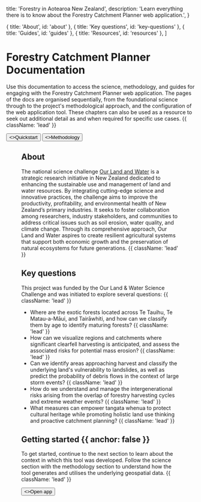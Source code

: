 
  title: 'Forestry in Aotearoa New Zealand',
  description:
    'Learn everything there is to know about the Forestry Catchment Planner web application.',
}

  { title: 'About', id: 'about' },
  { title: 'Key questions', id: 'key-questions' },
  { title: 'Guides', id: 'guides' },
  { title: 'Resources', id: 'resources' },
]

<HeroPattern />

# Forestry Catchment Planner Documentation

Use this documentation to access the science, methodology, and guides for engaging with the Forestry Catchment Planner web application. The pages of the docs are organised sequentially, from the foundational science through to the project's methodological approach, and the configuration of the web application tool. These chapters can also be used as a resource to seek out additional detail as and when required for specific use cases. {{ className: 'lead' }}

<div className="not-prose mb-16 mt-6 flex gap-3">
  <Button href="/quickstart" arrow="right">
    <>Quickstart</>
  </Button>
  <Button href="/plantation-forests" variant="outline">
    <>Methodology</>
  </Button>
</div>

<Figure src={demoLight} srcDark={demoNeutral} alt="Application demonstration." />

## About

The national science challenge [Our Land and Water](https://ourlandandwater.nz/) is a strategic research initiative in New Zealand dedicated to enhancing the sustainable use and management of land and water resources. By integrating cutting-edge science and innovative practices, the challenge aims to improve the productivity, profitability, and environmental health of New Zealand’s primary industries. It seeks to foster collaboration among researchers, industry stakeholders, and communities to address critical issues such as soil erosion, water quality, and climate change. Through its comprehensive approach, Our Land and Water aspires to create resilient agricultural systems that support both economic growth and the preservation of natural ecosystems for future generations. {{ className: 'lead' }}

## Key questions

This project was funded by the Our Land & Water Science Challenge and was initiated to explore several questions: {{ className: 'lead' }}

- Where are the exotic forests located across Te Tauihu, Te Matau-a-Māui, and Tairāwhiti, and how can we classify them by age to identify maturing forests? {{ className: 'lead' }}
- How can we visualize regions and catchments where significant clearfell harvesting is anticipated, and assess the associated risks for potential mass erosion? {{ className: 'lead' }}
- Can we identify areas approaching harvest and classify the underlying land's vulnerability to landslides, as well as predict the probability of debris flows in the context of large storm events? {{ className: 'lead' }}
- How do we understand and manage the intergenerational risks arising from the overlap of forestry harvesting cycles and extreme weather events? {{ className: 'lead' }}
- What measures can empower tangata whenua to protect cultural heritage while promoting holistic land use thinking and proactive catchment planning? {{ className: 'lead' }}

## Getting started {{ anchor: false }}

To get started, continue to the next section to learn about the context in which this tool was developed. Follow the science section with the methodology section to understand how the tool generates and utilises the underlying geospatial data. {{ className: 'lead' }}

<div className="not-prose">
  <Button href="https://catchment.staging.maphq.co.nz/" variant="text" arrow="right">
    <>Open app</>
  </Button>
</div>

<Guides />

<Resources />

